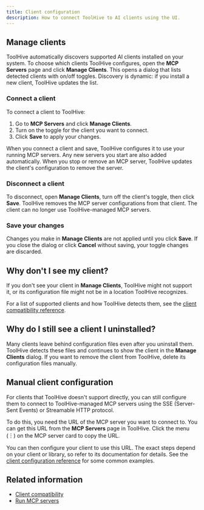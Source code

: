 ```yaml
---
title: Client configuration
description: How to connect ToolHive to AI clients using the UI.
---
```



<ClientIntro term='Connect' />

## Manage clients

ToolHive automatically discovers supported AI clients installed on your system.
To choose which clients ToolHive configures, open the **MCP Servers** page and
click **Manage Clients**. This opens a dialog that lists detected clients with
on/off toggles. Discovery is dynamic: if you install a new client, ToolHive
updates the list.

### Connect a client

To connect a client to ToolHive:

1. Go to **MCP Servers** and click **Manage Clients**.
2. Turn on the toggle for the client you want to connect.
3. Click **Save** to apply your changes.

When you connect a client and save, ToolHive configures it to use your running
MCP servers. Any new servers you start are also added automatically. When you
stop or remove an MCP server, ToolHive updates the client's configuration to
remove the server.

### Disconnect a client

To disconnect, open **Manage Clients**, turn off the client's toggle, then click
**Save**. ToolHive removes the MCP server configurations from that client. The
client can no longer use ToolHive-managed MCP servers.

### Save your changes

Changes you make in **Manage Clients** are not applied until you click **Save**.
If you close the dialog or click **Cancel** without saving, your toggle changes
are discarded.

## Why don't I see my client?

If you don't see your client in **Manage Clients**, ToolHive might not support
it, or its configuration file might not be in a location ToolHive recognizes.

For a list of supported clients and how ToolHive detects them, see the
[client compatibility reference](../reference/client-compatibility.mdx).

## Why do I still see a client I uninstalled?

Many clients leave behind configuration files even after you uninstall them.
ToolHive detects these files and continues to show the client in the **Manage
Clients** dialog. If you want to remove the client from ToolHive, delete its
configuration files manually.

## Manual client configuration

For clients that ToolHive doesn't support directly, you can still configure them
to connect to ToolHive-managed MCP servers using the SSE (Server-Sent Events) or
Streamable HTTP protocol.

To do this, you need the URL of the MCP server you want to connect to. You can
get this URL from the **MCP Servers** page in ToolHive. Click the menu (︙) on
the MCP server card to copy the URL.

You can then configure your client to use this URL. The exact steps depend on
your client or library, so refer to its documentation for details. See the
[client configuration reference](../reference/client-compatibility.mdx#manual-configuration)
for some common examples.

## Related information

- [Client compatibility](../reference/client-compatibility.mdx)
- [Run MCP servers](./run-mcp-servers.mdx)
